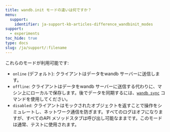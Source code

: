 ```yaml
---
title: wandb.init モードの違いは何ですか？
menu:
  support:
    identifier: ja-support-kb-articles-difference_wandbinit_modes
support:
  - experiments
toc_hide: true
type: docs
slug: /ja/support/:filename
---
```

これらのモードが利用可能です:

* `online` (デフォルト): クライアントはデータをwandb サーバーに送信します。
* `offline`: クライアントはデータをwandb サーバーに送信する代わりに、マシン上にローカルで保存します。後でデータを同期するには、[`wandb sync`](/ja/ref/cli/wandb-sync) コマンドを使用してください。
* `disabled`: クライアントはモックされたオブジェクトを返すことで操作をシミュレートし、ネットワーク通信を防ぎます。すべてのログはオフになりますが、すべてのAPI メソッドスタブは呼び出し可能なままです。このモードは通常、テストに使用されます。
